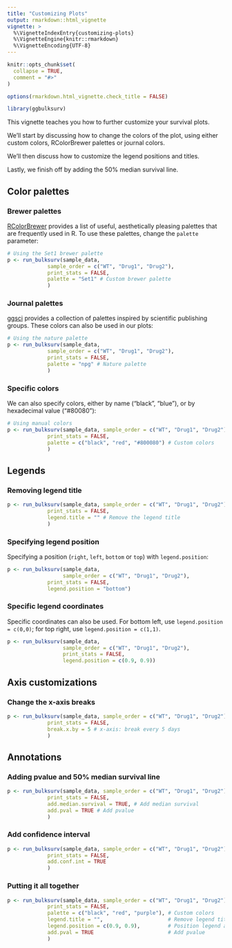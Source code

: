 ```yaml
---
title: "Customizing Plots"
output: rmarkdown::html_vignette
vignette: >
  %\VignetteIndexEntry{customizing-plots}
  %\VignetteEngine{knitr::rmarkdown}
  %\VignetteEncoding{UTF-8}
---
```


```r
knitr::opts_chunk$set(
  collapse = TRUE,
  comment = "#>"
)

options(rmarkdown.html_vignette.check_title = FALSE)
```

```r
library(ggbulksurv)
```

This vignette teaches you how to further customize your survival plots. 

We'll start by discussing how to change the colors of the plot, using either custom colors, RColorBrewer palettes or journal colors. 

We'll then discuss how to customize the legend positions and titles. 

Lastly, we finish off by adding the 50% median survival line. 


## Color palettes

### Brewer palettes

[RColorBrewer](https://r-graph-gallery.com/38-rcolorbrewers-palettes.html) provides a list of useful, aesthetically pleasing palettes that are frequently used in R. To use these palettes, change the `palette` parameter: 

```r
# Using the Set1 brewer palette
p <- run_bulksurv(sample_data, 
             sample_order = c("WT", "Drug1", "Drug2"),
             print_stats = FALSE,
             palette = "Set1" # Custom brewer palette
             )
```


### Journal palettes

[ggsci](https://nanx.me/ggsci/index.html) provides a collection of palettes inspired by scientific publishing groups. These colors can also be used in our plots: 

```r
# Using the nature palette
p <- run_bulksurv(sample_data, 
             sample_order = c("WT", "Drug1", "Drug2"),
             print_stats = FALSE,
             palette = "npg" # Nature palette
             )
```


### Specific colors

We can also specify colors, either by name ("black", "blue"), or by hexadecimal value ("#80080"): 

```r
# Using manual colors
p <- run_bulksurv(sample_data, sample_order = c("WT", "Drug1", "Drug2"),
             print_stats = FALSE,
             palette = c("black", "red", "#800080") # Custom colors
             )
```

## Legends

### Removing legend title

```r
p <- run_bulksurv(sample_data, sample_order = c("WT", "Drug1", "Drug2"),
             print_stats = FALSE,
             legend.title = "" # Remove the legend title
             )
```


### Specifying legend position
Specifying a position (`right`, `left`, `bottom` or `top`) with `legend.position`:

```r
p <- run_bulksurv(sample_data, 
                  sample_order = c("WT", "Drug1", "Drug2"),
             print_stats = FALSE,
             legend.position = "bottom")
```

### Specific legend coordinates

Specific coordinates can also be used. For bottom left, use `legend.position = c(0,0)`; for top right, use `legend.position = c(1,1)`.

```r
p <- run_bulksurv(sample_data, 
                  sample_order = c("WT", "Drug1", "Drug2"),
                  print_stats = FALSE,
                  legend.position = c(0.9, 0.9))
```


## Axis customizations

### Change the x-axis breaks

```r
p <- run_bulksurv(sample_data, sample_order = c("WT", "Drug1", "Drug2"),
             print_stats = FALSE,
             break.x.by = 5 # x-axis: break every 5 days
             )
```

## Annotations

### Adding pvalue and 50% median survival line

```r
p <- run_bulksurv(sample_data, sample_order = c("WT", "Drug1", "Drug2"),
             print_stats = FALSE,
             add.median.survival = TRUE, # Add median survival
             add.pval = TRUE # Add pvalue
             )
```

### Add confidence interval

```r
p <- run_bulksurv(sample_data, sample_order = c("WT", "Drug1", "Drug2"),
             print_stats = FALSE,
             add.conf.int = TRUE
             )
```



### Putting it all together

```r
p <- run_bulksurv(sample_data, sample_order = c("WT", "Drug1", "Drug2"),
             print_stats = FALSE,
             palette = c("black", "red", "purple"), # Custom colors
             legend.title = "",                     # Remove legend title
             legend.position = c(0.9, 0.9),         # Position legend at top right
             add.pval = TRUE                        # Add pvalue
             )
```

